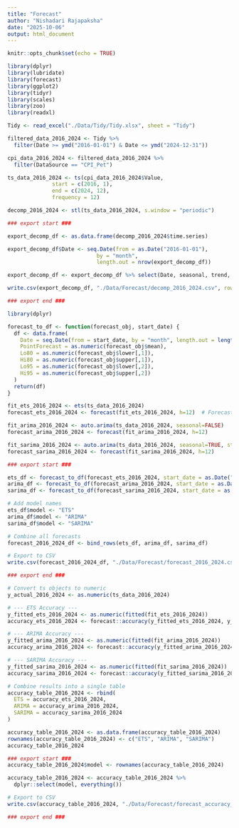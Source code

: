 ```yaml
---
title: "Forecast"
author: "Nishadari Rajapaksha"
date: "2025-10-06"
output: html_document
---
```


```r
knitr::opts_chunk$set(echo = TRUE)
```

```r
library(dplyr)
library(lubridate)
library(forecast)
library(ggplot2)
library(tidyr)
library(scales)
library(zoo)
library(readxl)

Tidy <- read_excel("./Data/Tidy/Tidy.xlsx", sheet = "Tidy")

filtered_data_2016_2024 <- Tidy %>%
  filter(Date >= ymd("2016-01-01") & Date <= ymd("2024-12-31"))

cpi_data_2016_2024 <- filtered_data_2016_2024 %>%
  filter(DataSource == "CPI_Pet")

ts_data_2016_2024 <- ts(cpi_data_2016_2024$Value,
              start = c(2016, 1),
              end = c(2024, 12),
              frequency = 12)

decomp_2016_2024 <- stl(ts_data_2016_2024, s.window = "periodic")

### export start ###

export_decomp_df <- as.data.frame(decomp_2016_2024$time.series)

export_decomp_df$Date <- seq.Date(from = as.Date("2016-01-01"), 
                            by = "month", 
                            length.out = nrow(export_decomp_df))

export_decomp_df <- export_decomp_df %>% select(Date, seasonal, trend, remainder)

write.csv(export_decomp_df, "./Data/Forecast/decomp_2016_2024.csv", row.names = FALSE)

### export end ###
```


```r

library(dplyr)

forecast_to_df <- function(forecast_obj, start_date) {
  df <- data.frame(
    Date = seq.Date(from = start_date, by = "month", length.out = length(forecast_obj$mean)),
    PointForecast = as.numeric(forecast_obj$mean),
    Lo80 = as.numeric(forecast_obj$lower[,1]),
    Hi80 = as.numeric(forecast_obj$upper[,1]),
    Lo95 = as.numeric(forecast_obj$lower[,2]),
    Hi95 = as.numeric(forecast_obj$upper[,2])
  )
  return(df)
}

fit_ets_2016_2024 <- ets(ts_data_2016_2024)
forecast_ets_2016_2024 <- forecast(fit_ets_2016_2024, h=12)  # Forecast 12 months (2025–2026)

fit_arima_2016_2024 <- auto.arima(ts_data_2016_2024, seasonal=FALSE)
forecast_arima_2016_2024 <- forecast(fit_arima_2016_2024, h=12)

fit_sarima_2016_2024 <- auto.arima(ts_data_2016_2024, seasonal=TRUE, stepwise=FALSE, approximation=FALSE)
forecast_sarima_2016_2024 <- forecast(fit_sarima_2016_2024, h=12)

### export start ###

ets_df <- forecast_to_df(forecast_ets_2016_2024, start_date = as.Date("2025-01-01"))
arima_df <- forecast_to_df(forecast_arima_2016_2024, start_date = as.Date("2025-01-01"))
sarima_df <- forecast_to_df(forecast_sarima_2016_2024, start_date = as.Date("2025-01-01"))

# Add model names
ets_df$model <- "ETS"
arima_df$model <- "ARIMA"
sarima_df$model <- "SARIMA"

# Combine all forecasts
forecast_2016_2024_df <- bind_rows(ets_df, arima_df, sarima_df)

# Export to CSV
write.csv(forecast_2016_2024_df, "./Data/Forecast/forecast_2016_2024.csv", row.names = FALSE)

### export end ###
```


```r
# Convert ts objects to numeric
y_actual_2016_2024 <- as.numeric(ts_data_2016_2024)

# --- ETS Accuracy ---
y_fitted_ets_2016_2024 <- as.numeric(fitted(fit_ets_2016_2024))
accuracy_ets_2016_2024 <- forecast::accuracy(y_fitted_ets_2016_2024, y_actual_2016_2024)

# --- ARIMA Accuracy ---
y_fitted_arima_2016_2024 <- as.numeric(fitted(fit_arima_2016_2024))
accuracy_arima_2016_2024 <- forecast::accuracy(y_fitted_arima_2016_2024, y_actual_2016_2024)

# --- SARIMA Accuracy ---
y_fitted_sarima_2016_2024 <- as.numeric(fitted(fit_sarima_2016_2024))
accuracy_sarima_2016_2024 <- forecast::accuracy(y_fitted_sarima_2016_2024, y_actual_2016_2024)

# Combine results into a single table
accuracy_table_2016_2024 <- rbind(
  ETS = accuracy_ets_2016_2024,
  ARIMA = accuracy_arima_2016_2024,
  SARIMA = accuracy_sarima_2016_2024
)

accuracy_table_2016_2024 <- as.data.frame(accuracy_table_2016_2024)
rownames(accuracy_table_2016_2024) <- c("ETS", "ARIMA", "SARIMA")
accuracy_table_2016_2024

### export start ###
accuracy_table_2016_2024$model <- rownames(accuracy_table_2016_2024)

accuracy_table_2016_2024 <- accuracy_table_2016_2024 %>%
  dplyr::select(model, everything())

# Export to CSV
write.csv(accuracy_table_2016_2024, "./Data/Forecast/forecast_accuracy_2016_2024.csv", row.names = FALSE)

### export end ###
```

